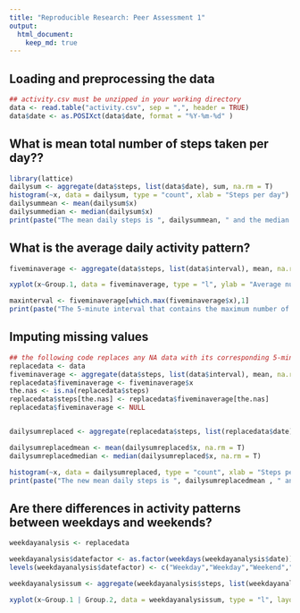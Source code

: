 ```yaml
---
title: "Reproducible Research: Peer Assessment 1"
output: 
  html_document:
    keep_md: true
---
```



## Loading and preprocessing the data
```r
## activity.csv must be unzipped in your working directory
data <- read.table("activity.csv", sep = ",", header = TRUE)
data$date <- as.POSIXct(data$date, format = "%Y-%m-%d" )
```

## What is mean total number of steps taken per day??
```r
library(lattice)
dailysum <- aggregate(data$steps, list(data$date), sum, na.rm = T)
histogram(~x, data = dailysum, type = "count", xlab = "Steps per day")
dailysummean <- mean(dailysum$x)
dailysummedian <- median(dailysum$x)
print(paste("The mean daily steps is ", dailysummean, " and the median daily steps is ", dailysummedian))
```



## What is the average daily activity pattern?
```r
fiveminaverage <- aggregate(data$steps, list(data$interval), mean, na.rm= T)

xyplot(x~Group.1, data = fiveminaverage, type = "l", ylab = "Average number of steps taken", xlab = "5-minute interval")

maxinterval <- fiveminaverage[which.max(fiveminaverage$x),1]
print(paste("The 5-minute interval that contains the maximum number of steps is ",maxinterval))
```

## Imputing missing values
```r
## the following code replaces any NA data with its corresponding 5-minute interval average 
replacedata <- data
fiveminaverage <- aggregate(data$steps, list(data$interval), mean, na.rm= T)
replacedata$fiveminaverage <- fiveminaverage$x
the.nas <- is.na(replacedata$steps)
replacedata$steps[the.nas] <- replacedata$fiveminaverage[the.nas]
replacedata$fiveminaverage <- NULL


dailysumreplaced <- aggregate(replacedata$steps, list(replacedata$date), sum)

dailysumreplacedmean <- mean(dailysumreplaced$x, na.rm = T)
dailysumreplacedmedian <- median(dailysumreplaced$x, na.rm = T)

histogram(~x, data = dailysumreplaced, type = "count", xlab = "Steps per day")
print(paste("The new mean daily steps is ", dailysumreplacedmean , " and the median daily steps is ", dailysumreplacedmedian) ) 
```

## Are there differences in activity patterns between weekdays and weekends?

```r
weekdayanalysis <- replacedata

weekdayanalysis$datefactor <- as.factor(weekdays(weekdayanalysis$date))
levels(weekdayanalysis$datefactor) <- c("Weekday","Weekday","Weekend","Weekend","Weekday","Weekday","Weekday")

weekdayanalysissum <- aggregate(weekdayanalysis$steps, list(weekdayanalysis$interval,weekdayanalysis$datefactor), mean)

xyplot(x~Group.1 | Group.2, data = weekdayanalysissum, type = "l", layout = c(1,2), xlab = "5-minute interval", ylab = "average steps per day")
```